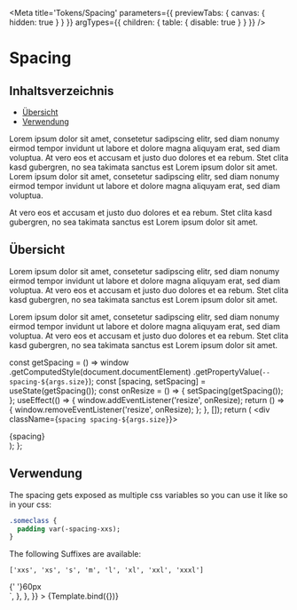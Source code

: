 
<Meta
  title='Tokens/Spacing'
  parameters={{ previewTabs: { canvas: { hidden: true } } }}
  argTypes={{ children: { table: { disable: true } } }}
/>

# Spacing

## Inhaltsverzeichnis

- [Übersicht](#übersicht)
- [Verwendung](#verwendung)

Lorem ipsum dolor sit amet, consetetur sadipscing elitr, sed diam nonumy eirmod tempor invidunt ut labore et dolore magna aliquyam erat, sed diam voluptua. At vero eos et accusam et justo duo dolores et ea rebum. Stet clita kasd gubergren, no sea takimata sanctus est Lorem ipsum dolor sit amet. Lorem ipsum dolor sit amet, consetetur sadipscing elitr, sed diam nonumy eirmod tempor invidunt ut labore et dolore magna aliquyam erat, sed diam voluptua.

At vero eos et accusam et justo duo dolores et ea rebum. Stet clita kasd gubergren, no sea takimata sanctus est Lorem ipsum dolor sit amet.

## Übersicht

Lorem ipsum dolor sit amet, consetetur sadipscing elitr, sed diam nonumy eirmod tempor invidunt ut labore et dolore magna aliquyam erat, sed diam voluptua.
At vero eos et accusam et justo duo dolores et ea rebum. Stet clita kasd gubergren, no sea takimata sanctus est Lorem ipsum dolor sit amet.

Lorem ipsum dolor sit amet, consetetur sadipscing elitr, sed diam nonumy eirmod tempor invidunt ut labore et dolore magna aliquyam erat, sed diam voluptua.
At vero eos et accusam et justo duo dolores et ea rebum. Stet clita kasd gubergren, no sea takimata sanctus est Lorem ipsum dolor sit amet.

<!--- This is your Story template function, shown here in React -->

  const getSpacing = () =>
    window
      .getComputedStyle(document.documentElement)
      .getPropertyValue(`--spacing-${args.size}`);
  const [spacing, setSpacing] = useState(getSpacing());
  const onResize = () => {
    setSpacing(getSpacing());
  };
  useEffect(() => {
    window.addEventListener('resize', onResize);
    return () => {
      window.removeEventListener('resize', onResize);
    };
  }, []);
  return (
    <div className={`spacing spacing-${args.size}`}>
      <div className='inner'>{spacing}</div>
    </div>
  );
};

## Verwendung

The spacing gets exposed as multiple css variables so you can use it
like so in your css:

```css
.someclass {
  padding var(-spacing-xxs);
}
```

The following Suffixes are available:

```
['xxs', 'xs', 's', 'm', 'l', 'xl', 'xxl', 'xxxl']
```

<Canvas>
  <Story
    name='Regular'
    args={{
      size: 'xxxl',
    }}
    parameters={{
      previewTabs: {
        canvas: {
          hidden: true,
        },
      },
      viewMode: 'docs',
      docs: {
        source: {
          code: `
<div className="spacing spacing-xxxl">
  <div className="inner">
    {' '}60px
  </div>
</div>`,
        },
      },
    }}
  >
    {Template.bind({})}
  </Story>
</Canvas>

